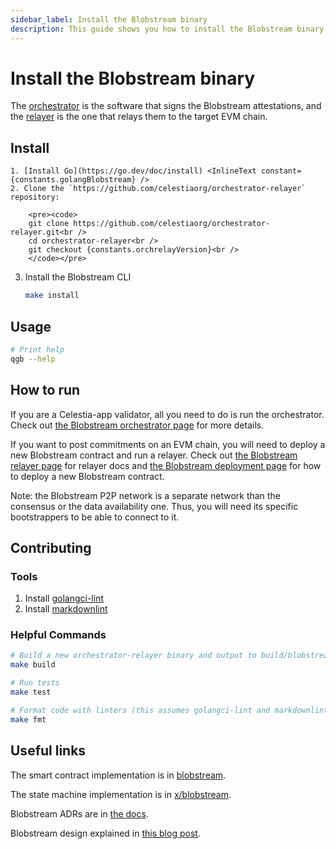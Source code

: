 ```yaml
---
sidebar_label: Install the Blobstream binary
description: This guide shows you how to install the Blobstream binary.
---
```


# Install the Blobstream binary


The [orchestrator](../blobstream-orchestrator) is the software that signs the
Blobstream attestations, and the [relayer](../blobstream-relayer) is the one that
relays them to the target EVM chain.

## Install

```mdx-code-block
1. [Install Go](https://go.dev/doc/install) <InlineText constant={constants.golangBlobstream} />
2. Clone the `https://github.com/celestiaorg/orchestrator-relayer` repository:

    <pre><code>
    git clone https://github.com/celestiaorg/orchestrator-relayer.git<br />
    cd orchestrator-relayer<br />
    git checkout {constants.orchrelayVersion}<br />
    </code></pre>
```

3. Install the Blobstream CLI

   ```sh
   make install
   ```

## Usage

```sh
# Print help
qgb --help
```

## How to run

If you are a Celestia-app validator, all you need to do is run the
orchestrator. Check out [the Blobstream orchestrator page](../blobstream-orchestrator) for more details.

If you want to post commitments on an EVM chain, you will need to deploy
a new Blobstream contract and run a relayer. Check out [the Blobstream relayer page](../blobstream-relayer) for
relayer docs and [the Blobstream deployment page](../blobstream-deploy) for how to deploy a new Blobstream
contract.

Note: the Blobstream P2P network is a separate network than the consensus or
the data availability one. Thus, you will need its specific
bootstrappers to be able to connect to it.

## Contributing

### Tools

1. Install [golangci-lint](https://golangci-lint.run/usage/install/)
2. Install [markdownlint](https://github.com/DavidAnson/markdownlint)

### Helpful Commands

```sh
# Build a new orchestrator-relayer binary and output to build/blobstream
make build

# Run tests
make test

# Format code with linters (this assumes golangci-lint and markdownlint are installed)
make fmt
```

## Useful links

The smart contract implementation is in [blobstream](https://github.com/celestiaorg/blobstream/).

The state machine implementation is in [x/blobstream](https://github.com/celestiaorg/celestia-app/tree/main/x/blobstream).

Blobstream ADRs are in [the docs](https://github.com/celestiaorg/celestia-app/tree/main/docs/architecture).

Blobstream design explained in [this blog post](https://blog.celestia.org/celestiums/).